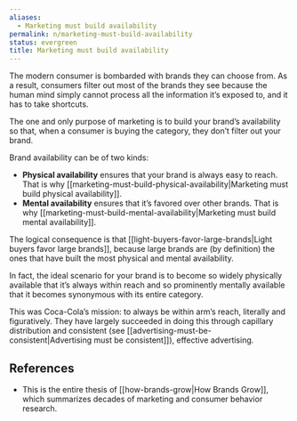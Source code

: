 ```yaml
---
aliases:
  - Marketing must build availability
permalink: n/marketing-must-build-availability
status: evergreen
title: Marketing must build availability
---
```

The modern consumer is bombarded with brands they can choose from. As a result, consumers filter out most of the brands they see because the human mind simply cannot process all the information it’s exposed to, and it has to take shortcuts.

The one and only purpose of marketing is to build your brand’s availability so that, when a consumer is buying the category, they don’t filter out your brand.

Brand availability can be of two kinds:

- **Physical availability** ensures that your brand is always easy to reach. That is why [[marketing-must-build-physical-availability|Marketing must build physical availability]].
- **Mental availability** ensures that it’s favored over other brands. That is why [[marketing-must-build-mental-availability|Marketing must build mental availability]].

The logical consequence is that [[light-buyers-favor-large-brands|Light buyers favor large brands]], because large brands are (by definition) the ones that have built the most physical and mental availability.

In fact, the ideal scenario for your brand is to become so widely physically available that it’s always within reach and so prominently mentally available that it becomes synonymous with its entire category.

This was Coca-Cola’s mission: to always be within arm’s reach, literally and figuratively. They have largely succeeded in doing this through capillary distribution and consistent (see [[advertising-must-be-consistent|Advertising must be consistent]]), effective advertising.

## References

- This is the entire thesis of [[how-brands-grow|How Brands Grow]], which summarizes decades of marketing and consumer behavior research.

